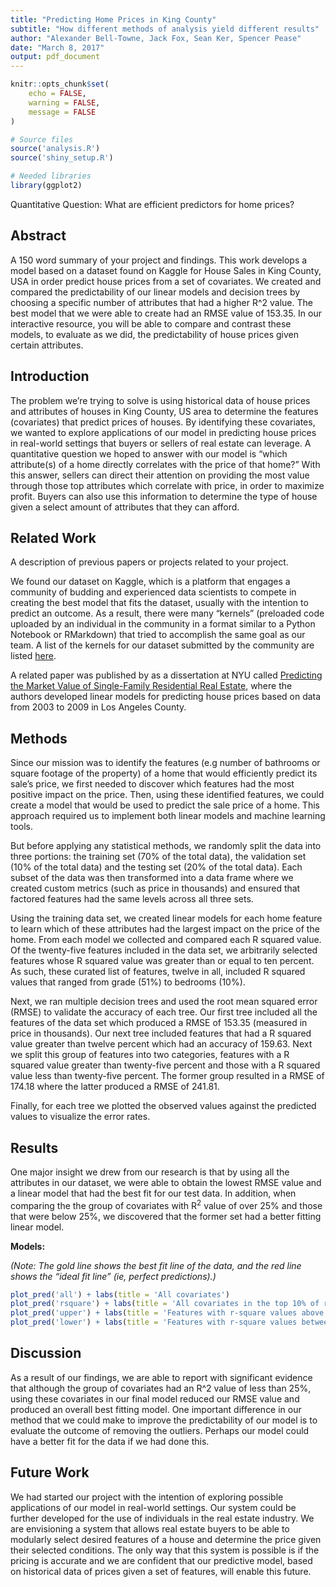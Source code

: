 ```yaml
---
title: "Predicting Home Prices in King County"
subtitle: "How different methods of analysis yield different results"
author: "Alexander Bell-Towne, Jack Fox, Sean Ker, Spencer Pease"
date: "March 8, 2017"
output: pdf_document
---
```


```r
knitr::opts_chunk$set(
    echo = FALSE,
    warning = FALSE,
    message = FALSE
)

# Source files
source('analysis.R')
source('shiny_setup.R')

# Needed libraries
library(ggplot2)


```

Quantitative Question: What are efficient predictors for home prices?

## Abstract 

A 150 word summary of your project and findings.
This work develops a model based on a dataset found on Kaggle for House Sales in King County, USA in order predict house prices from a set of covariates. We created and compared the predictability of our linear models and decision trees by choosing a specific number of attributes that had a higher R^2 value. The best model that we were able to create had an RMSE value of 153.35. In our interactive resource, you will be able to compare and contrast these models, to evaluate as we did, the predictability of house prices given certain attributes. 


## Introduction

The problem we’re trying to solve is using historical data of house prices and attributes of houses in King County, US area to determine the features (covariates) that predict prices of houses. By identifying these covariates, we wanted to explore applications of our model in predicting house prices in real-world settings that buyers or sellers of real estate can leverage. A quantitative question we hoped to answer with our model is “which attribute(s) of a home directly correlates with the price of that home?” With this answer, sellers can direct their attention on providing the most value through those top attributes which correlate with price, in order to maximize profit. Buyers can also use this information to determine the type of house given a select amount of attributes that they can afford.


## Related Work

A description of previous papers or projects related to your project.

We found our dataset on Kaggle, which is a platform that engages a community of budding and experienced data scientists to compete in creating the best model that fits the dataset, usually with the intention to predict an outcome. As a result, there were many “kernels” (preloaded code uploaded by an individual in the community in a format similar to a Python Notebook or RMarkdown) that tried to accomplish the same goal as our team. A list of the kernels for our dataset submitted by the community are listed [here](https://www.kaggle.com/harlfoxem/housesalesprediction/kernels). 

A related paper was published by as a dissertation at NYU called [Predicting the Market Value of Single-Family Residential Real Estate](https://www.cs.nyu.edu/media/publications/lowrance_roy.pdf), where the authors developed linear models for predicting house prices based on data from 2003 to 2009 in Los Angeles County. 


## Methods 

Since our mission was to identify the features (e.g number of bathrooms or square footage of the property) of a home that would efficiently predict its sale’s price, we first needed to discover which features had the most positive impact on the price. Then, using these identified features, we could create a model that would be used to predict the sale price of a home. This approach required us to implement both linear models and machine learning tools.  

But before applying any statistical methods, we randomly split the data into three portions: the training set (70% of the total data), the validation set (10% of the total data) and the testing set (20% of the total data).  Each subset of the data was then transformed into a data frame where we created custom metrics (such as price in thousands) and ensured that factored features had the same levels across all three sets. 

Using the training data set, we created linear models for each home feature to learn which of these attributes had the largest impact on the price of the home. From each model we collected and compared each R squared value. Of the twenty-five features included in the data set, we arbitrarily selected features whose R squared value was greater than or equal to ten percent. As such, these curated list of features, twelve in all, included R squared values that ranged from grade (51%) to bedrooms (10%). 

Next, we ran multiple decision trees and used the root mean squared error (RMSE) to validate the accuracy of each tree.  Our first tree included all the features of the data set which produced a RMSE of 153.35 (measured in price in thousands). Our next tree included features that had a R squared value greater than twelve percent which had an accuracy of 159.63. Next we split this group of features into two categories, features with a R squared value greater than twenty-five percent and those with a R squared value less than twenty-five percent. The former group resulted in a RMSE of 174.18 where the latter produced a RMSE of 241.81. 

Finally, for each tree we plotted the observed values against the predicted values to visualize the error rates.


## Results

One major insight we drew from our research is that by using all the attributes in our dataset, we were able to obtain the lowest RMSE value and a linear model that had the best fit for our test data. In addition, when comparing the the group of covariates with R^2^ value of over 25% and those that were below 25%, we discovered that the former set had a better fitting linear model. 

**Models:**

_(Note: The gold line shows the best fit line of the data, and the red line 
shows the "ideal fit line" (ie, perfect predictions).)_

```r
plot_pred('all') + labs(title = 'All covariates')
plot_pred('rsquare') + labs(title = 'All covariates in the top 10% of r-square values')
plot_pred('upper') + labs(title = 'Features with r-square values above 25%')
plot_pred('lower') + labs(title = 'Features with r-square values between 25% and 50%')
```


## Discussion

As a result of our findings, we are able to report with significant evidence that although the group of covariates had an R^2 value of less than 25%, using these covariates in our final model reduced our RMSE value and produced an overall best fitting model. One important difference in our method that we could make to improve the predictability of our model is to evaluate the outcome of removing the outliers. Perhaps our model could have a better fit for the data if we had done this. 


## Future Work

We had started our project with the intention of exploring possible applications of our model in real-world settings. Our system could be further developed for the use of individuals in the real estate industry. We are envisioning a system that allows real estate buyers to be able to modularly select desired features of a house and determine the price given their selected conditions. The only way that this system is possible is if the pricing is accurate and we are confident that our predictive model, based on historical data of prices given a set of features, will enable this future.
